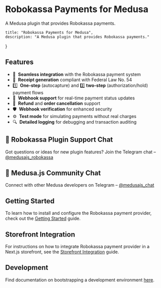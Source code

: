 # Robokassa Payments for Medusa

A Medusa plugin that provides Robokassa payments.

	title: "Robokassa Payments for Medusa",
	description: "A Medusa plugin that provides Robokassa payments."
}

## Features

- 🔗  **Seamless integration** with the Robokassa payment system
- 🧾  **Receipt generation** compliant with Federal Law No. 54
- 1️⃣  **One-step** (autocapture) and 2️⃣ **two-step** (authorization/hold) payment flows
- 🔔  **Webhook support** for real-time payment status updates
- 🔄  **Refund** and **order cancellation** support
- 🛡  **Webhook verification** for enhanced security
- ⚙️  **Test mode** for simulating payments without real charges
- 🔍  **Detailed logging** for debugging and transaction auditing

## 💬 Robokassa Plugin Support Chat

Got questions or ideas for new plugin features?
Join the Telegram chat – [@medusajs_robokassa](https://t.me/medusajs_robokassa)

## 👥 Medusa.js Community Chat

Connect with other Medusa developers on Telegram – [@medusajs_chat](https://t.me/medusajs_chat)

## Getting Started

To learn how to install and configure the Robokassa payment provider, check out the [Getting Started](robokassa/getting-started) guide.

## Storefront Integration

For instructions on how to integrate Robokassa payment provider in a Next.js storefront, see the [Storefront Integration](robokassa/storefront-integration) guide.

## Development

Find documentation on bootstrapping a development environment [here](https://github.com/gorgojs/medusa-plugins/tree/main/examples/payment-robokassa).
